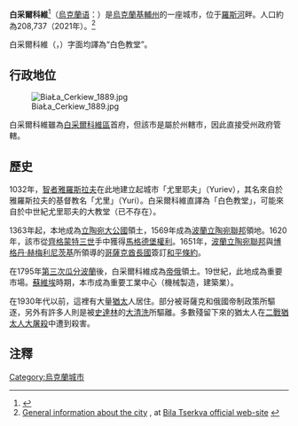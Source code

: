 {{noteTA
|T=zh:白采爾科維;zh-hans:白采尔科维;zh-hant:白彩瓦;
|1=zh:白采爾科維;zh-hans:白采尔科维;zh-hant:白彩瓦;
|2=zh-hans:州;zh-hant:州;zh-tw:省;
|3=zh-hans:基辅州;zh-hant:基輔州;zh-tw:基輔省;
}}
{{Infobox Settlement
| name = 白采爾科維<br />Bila Tserkva
| image_skyline = Church of Bila Tserkva.jpg
| imagesize = 250px
| image_caption = 
| image_flag =Flag of Bila Cerkva.svg
| image_shield =Bil_cr_s.png
| pushpin_map = Ukraine
| pushpin_label_position = bottom
| subdivision_type = 國家
| subdivision_name = {{UKR}}
| subdivision_type1 = [[烏克蘭行政區劃|州]]
| subdivision_name1 = [[基輔州|基輔州]]
| elevation_m = 
| elevation_ft = 
| area_total_km2 = 34
| population_as_of = 2004年
| population_total = 203300
| population_density_km2 = auto
| timezone = 
| utc_offset = 
| timezone_DST = 
| utc_offset_DST = 
| latd = 49
| latm = 47
| lats = 56
| latNS = N
| longd = 30
| longm = 06
| longs = 55
| longEW = E
| website = [http://www.bilatserkva.info www.bilatserkva.info] 
}}
'''白采爾科維'''<ref>{{Cite book|url=https://www.sanmin.com.tw/Product/index/010317404|title = 烏克蘭史――西方的梁山泊，增訂二版|isbn = 9789571472911|author = 王承宗|date = 6 April 2022}}</ref>（[[烏克蘭语|烏克蘭语]]：'''{{lang|uk|Бiла Церква}}'''）是[[烏克蘭|烏克蘭]][[基輔州|基輔州]]的一座城市，位于[[羅斯河|羅斯河]]畔。人口約為208,737（2021年）。<ref>[http://www.bilatserkva.info/modules.php?name=Content&pa=showpage&pid=16 General information about the city] {{Wayback|url=http://www.bilatserkva.info/modules.php?name=Content&pa=showpage&pid=16 |date=20210117162403 }}, at [http://www.bilatserkva.info/ Bila Tserkva official web-site] {{Wayback|url=http://www.bilatserkva.info/ |date=20210120123445 }}</ref>  

白采爾科維（{{lang-uk|Бiла Церква}}，{{lang-ru|Белая Церковь}}）字面均譯為“白色教堂”。

== 行政地位 ==
[[File:BiaŁa_Cerkiew_1889.jpg|thumb]]

白采爾科維雖為[[白采爾科維區|白采爾科維區]]首府，但該市是屬於州轄市，因此直接受州政府管轄。

== 歷史 ==
1032年，[[智者雅羅斯拉夫|智者雅羅斯拉夫]]在此地建立起城市「尤里耶夫」（Yuriev），其名來自於雅羅斯拉夫的基督教名「尤里」（Yuri）。白采爾科維直譯為「白色教堂」，可能來自於中世紀尤里耶夫的大教堂（已不存在）。



1363年起，本地成為[[立陶宛大公國|立陶宛大公國]]領土，1569年成為[[波蘭立陶宛聯邦|波蘭立陶宛聯邦]]領地。1620年，該市從[[齊格蒙特三世|齊格蒙特三世]]手中獲得[[馬格德堡權利|馬格德堡權利]]。1651年，[[波蘭立陶宛聯邦|波蘭立陶宛聯邦]]與[[博格丹·赫梅利尼茨基|博格丹·赫梅利尼茨基]]所領導的[[哥薩克酋長國|哥薩克酋長國]]簽訂[[白采尔科维條約|和平條約]]。

在1795年[[瓜分波蘭|第三次瓜分波蘭]]後，白采爾科維成為[[俄羅斯帝國|帝俄]]領土。19世紀，此地成為重要市場。[[蘇聯|蘇維埃]]時期，本市成為重要工業中心（機械製造，建築業）。

在1930年代以前，這裡有大量[[猶太|猶太]]人居住。部分被哥薩克和俄國帝制政策所驅逐，另外有許多人則是被[[史達林|史達林]]的[[大清洗|大清洗]]所驅離。多數殘留下來的猶太人在[[二戰|二戰]][[猶太人大屠殺|猶太人大屠殺]]中遭到殺害。

== 注釋 ==
{{reflist}}

{{基輔州行政區劃}}

{{Authority control}}
{{DEFAULTSORT:Bila Tserkva}}
[[Category:烏克蘭城市|Category:烏克蘭城市]]